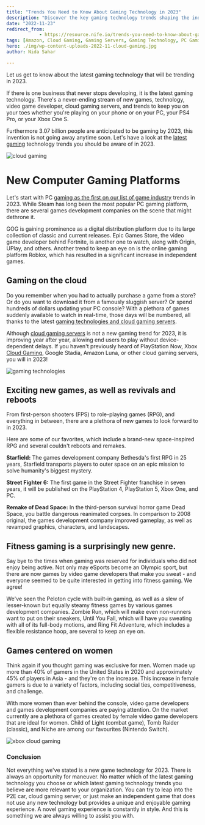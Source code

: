 ```yaml
---
title: "Trends You Need to Know About Gaming Technology in 2023"
description: "Discover the key gaming technology trends shaping the industry in 2023, from cloud gaming advancements to new game releases and emerging genres. Stay ahead of the curve with insights into the latest developments in gaming technology."
date: "2022-11-23"
redirect_from: 
            - https://resource.nife.io/trends-you-need-to-know-about-gaming-technology-in-2023/
tags: [Amazon, Cloud Gaming, Gaming Servers, Gaming Technology, PC Gaming Hardware]
hero: ./img/wp-content-uploads-2022-11-cloud-gaming.jpg
author: Nida Sahar

---
```


Let us get to know about the latest gaming technology that will be trending in 2023.

If there is one business that never stops developing, it is the latest gaming technology. There's a never-ending stream of new games, technology, video game developer, cloud gaming servers, and trends to keep you on your toes whether you're playing on your phone or on your PC, your PS4 Pro, or your Xbox One S.

Furthermore 3.07 billion people are anticipated to be gaming by 2023, this invention is not going away anytime soon. Let's have a look at the [latest gaming](/blog/all-you-need-to-know-about-the-marvels-latest-standalone-iron-man-game/) technology trends you should be aware of in 2023.


![cloud gaming](https://raw.githubusercontent.com/nifetency/nife-blog-content/main/blog/img/cloud-gaming.jpg)
<br/>


 

# New Computer Gaming Platforms

Let's start with PC [gaming as the first on our list of game industry](/blog/gaming-industrys-globalisation-best-edge-platform/) trends in 2023. While Steam has long been the most popular PC gaming platform, there are several games development companies on the scene that might dethrone it.

GOG is gaining prominence as a digital distribution platform due to its large collection of classic and current releases. Epic Games Store, the video game developer behind Fortnite, is another one to watch, along with Origin, UPlay, and others. Another trend to keep an eye on is the online gaming platform Roblox, which has resulted in a significant increase in independent games.

## Gaming on the cloud

Do you remember when you had to actually purchase a game from a store? Or do you want to download it from a famously sluggish server? Or spend hundreds of dollars updating your PC console? With a plethora of games suddenly available to watch in real-time, those days will be numbered, all thanks to the latest [gaming technologies and cloud gaming servers](/blog/the-intersection-of-gaming-and-the-metaverse-cloud-gaming-servers/).

Although [cloud gaming servers](/blog/quick-guide-why-are-cloud-servers-better-for-gaming/) is not a new gaming trend for 2023, it is improving year after year, allowing end users to play without device-dependent delays. If you haven't previously heard of PlayStation Now, Xbox [Cloud Gaming](/blog/playing-edgy-games-with-cloud-edge-cloud-gaming-services/), Google Stadia, Amazon Luna, or other cloud gaming servers, you will in 2023!


![gaming technologies](https://raw.githubusercontent.com/nifetency/nife-blog-content/main/blog/img/gaming-technologies.jpg)
<br/>


 

## Exciting new games, as well as revivals and reboots

From first-person shooters (FPS) to role-playing games (RPG), and everything in between, there are a plethora of new games to look forward to in 2023.

Here are some of our favorites, which include a brand-new space-inspired RPG and several couldn't reboots and remakes.

**Starfield:** The games development company Bethesda's first RPG in 25 years, Starfield transports players to outer space on an epic mission to solve humanity's biggest mystery.

**Street Fighter 6:** The first game in the Street Fighter franchise in seven years, it will be published on the PlayStation 4, PlayStation 5, Xbox One, and PC.

**Remake of Dead Space:** In the third-person survival horror game Dead Space, you battle dangerous reanimated corpses. In comparison to 2008 original, the games development company improved gameplay, as well as revamped graphics, characters, and landscapes.

## Fitness gaming is a surprisingly new genre.

Say bye to the times when gaming was reserved for individuals who did not enjoy being active. Not only may eSports become an Olympic sport, but there are now games by video game developers that make you sweat - and everyone seemed to be quite interested in getting into fitness gaming. We agree!

We've seen the Peloton cycle with built-in gaming, as well as a slew of lesser-known but equally steamy fitness games by various games development companies. Zombie Run, which will make even non-runners want to put on their sneakers, Until You Fall, which will have you sweating with all of its full-body motions, and Ring Fit Adventure, which includes a flexible resistance hoop, are several to keep an eye on.

## Games centered on women

Think again if you thought gaming was exclusive for men. Women made up more than 40% of gamers in the United States in 2020 and approximately 45% of players in Asia - and they're on the increase. This increase in female gamers is due to a variety of factors, including social ties, competitiveness, and challenge.

With more women than ever behind the console, video game developers and games development companies are paying attention. On the market currently are a plethora of games created by female video game developers that are ideal for women. Child of Light (combat game), Tomb Raider (classic), and Niche are among our favourites (Nintendo Switch).


![xbox cloud gaming](https://raw.githubusercontent.com/nifetency/nife-blog-content/main/blog/img/xbox-cloud-gaming.png)
<br/>


 

### Conclusion

Not everything we've stated is a new game technology for 2023. There is always an opportunity for maneuver. No matter which of the latest gaming technology you choose or which latest gaming technology trends you believe are more relevant to your organization. You can try to leap into the P2E car, cloud gaming server, or just make an independent game that does not use any new technology but provides a unique and enjoyable gaming experience. A novel gaming experience is constantly in style. And this is something we are always willing to assist you with.

